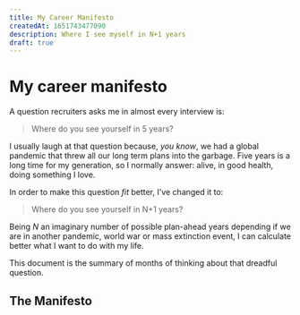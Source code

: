 ```yaml
---
title: My Career Manifesto
createdAt: 1651743477090
description: Where I see myself in N+1 years
draft: true
---
```


# My **career manifesto**

A question recruiters asks me in almost every interview is:

> Where do you see yourself in 5 years?

I usually laugh at that question because, _you know_, we had a global pandemic that threw all our long term plans into the garbage. Five years is a long time for my generation, so I normally answer: alive, in good health, doing something I love.

In order to make this question _fit_ better, I've changed it to:

> Where do you see yourself in N+1 years?

Being _N_ an imaginary number of possible plan-ahead years depending if we are in another pandemic, world war or mass extinction event, I can calculate better what I want to do with my life.

This document is the summary of months of thinking about that dreadful question.

## The Manifesto
